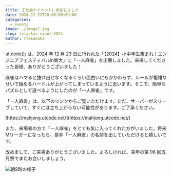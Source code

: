 ```yaml
---
title: 丁友会のイベントに参加しました
date: 2024-12-22T20:00:00+09:00
categories:
  - events
image: ./image1.jpg
slug: teiyukai-event-2024
author: rtakanaka
---
```


ut.code(); は、2024 年 12 月 23 日に行われた「【2024】小中学生集まれ！エンジニアフェスティバルin東大」に「一人麻雀」を出展しました。来場してくださった皆様、ありがとうございました！

麻雀はハマると抜け出せなくなるくらい面白いにもかかわらず、ルールが複雑なせいで始めるハードルが上がってしまっているように思います。そこで、簡単なパズルとして遊べるようにしたのが「一人麻雀」です。

「一人麻雀」は、以下のリンクからご覧いただけます。ただ、サーバーがスリーブしていて、すぐには立ち上がらない可能性があります。ご了承ください。

[https://mahjong.utcode.net/](https://mahjong.utcode.net/)

また、来場者の方で「一人麻雀」をとても気に入ってくれた方がいました。将来Mリーガーになったら、是非「一人麻雀」の名前を出していただけると嬉しいです。

改めまして、ご来場ありがとうございました。よろしければ、来年の第 98 回五月祭でまたお会いしましょう。

![朝9時の様子](./image2.jpg)
